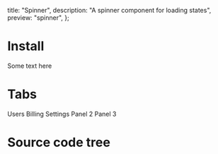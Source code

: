   title: "Spinner",
  description: "A spinner component for loading states",
  preview: "spinner",
};

# Install

Some text here

# Tabs

<Tabs>
  <TabsItems>
    <TabsItem>
      <span>Users</span>
    </TabsItem>
    <TabsItem>
      <span>Billing</span>
    </TabsItem>
    <TabsItem>
      <span>Settings</span>
    </TabsItem>
  </TabsItems>
  <TabsPanels>
    <TabsPanel>
      <SourceCode file="foundations/ui/spinner/spinner.tsx" expandable />
    </TabsPanel>
    <TabsPanel>Panel 2</TabsPanel>
    <TabsPanel>Panel 3</TabsPanel>
  </TabsPanels>
</Tabs>

# Source code tree

<FileTree initialPath="components/spinner.tsx">
  <FileTreeNavigation>
    <FileTreeFile name="top.tsx" />
    <FileTreeFolder name="components">
      <FileTreeFile name="button.tsx" />
      <FileTreeFile name="spinner.tsx" />
      <FileTreeFolder name="ui">
        <FileTreeFile name="spinner.tsx" />
      </FileTreeFolder>
    </FileTreeFolder>
  </FileTreeNavigation>
  <FileTreeContent path="components/spinner.tsx">
    <SourceCode file="foundations/ui/spinner/spinner.tsx" />
  </FileTreeContent>
</FileTree>
